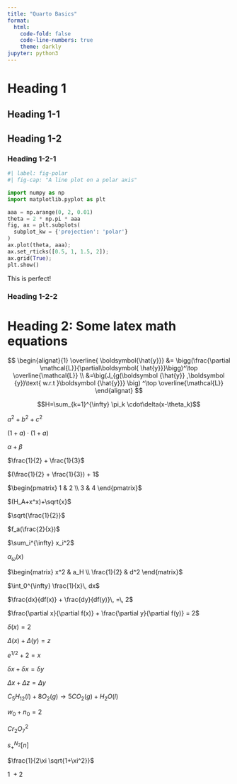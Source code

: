 ```yaml
---
title: "Quarto Basics"
format:
  html:
    code-fold: false
    code-line-numbers: true
    theme: darkly
jupyter: python3
---
```



# Heading 1



## Heading 1-1



## Heading 1-2



### Heading 1-2-1


```python
#| label: fig-polar
#| fig-cap: "A line plot on a polar axis"

import numpy as np
import matplotlib.pyplot as plt

aaa = np.arange(0, 2, 0.01)
theta = 2 * np.pi * aaa
fig, ax = plt.subplots(
  subplot_kw = {'projection': 'polar'}
)
ax.plot(theta, aaa);
ax.set_rticks([0.5, 1, 1.5, 2]);
ax.grid(True);
plt.show()
```

This is perfect!


### Heading 1-2-2

# Heading 2: Some latex math equations

$$
\begin{alignat}{1}
\overline{ \boldsymbol{\hat{y}}}
&=
\bigg(\frac{\partial \mathcal{L}}{\partial\boldsymbol{
\hat{y}}}\bigg)^\top  
\overline{\mathcal{L}} \\
&=\big(J_{g(\boldsymbol
{\hat{y}} ,\boldsymbol
{y})\text{ w.r.t }\boldsymbol
{\hat{y}}} \big)
^\top \overline{\mathcal{L}}
\end{alignat} 
$$

$$H=\sum_{k=1}^{\infty} \pi_k \cdot\delta(x-\theta_k)$$

$a^2 + b^2 + c^2$

$(1 + a) \cdot (1 + a)$

$\alpha + \beta$

$\frac{1}{2} + \frac{1}{3}$

$(\frac{1}{2} + \frac{1}{3}) + 1$

$\begin{pmatrix} 1 & 2 \\ 3 & 4 \end{pmatrix}$

$(H_A+x^x)+\sqrt{x}$

$\sqrt{\frac{1}{2}}$

$f_a(\frac{2}{x})$

$\sum_i^{\infty} x_i^2$

$\alpha_{\omega}(x)$

$\begin{matrix} x^2 & a_H \\ \frac{1}{2} & d^2 \end{matrix}$

$\int_0^{\infty} \frac{1}{x}\, dx$

$\frac{dx}{df(x)} + \frac{dy}{df(y)}\, =\, 2$

$\frac{\partial x}{\partial f(x)} + \frac{\partial y}{\partial f(y)} = 2$

$\delta (x) = 2$

$\Delta (x) + \Delta (y) = z$

$e^{1/2} + 2 = x$

$\delta x + \delta x = \delta y$

$\Delta x + \Delta z = \Delta y$

$C_5H_{12}(l)+8O_2(g)\rightarrow 5CO_2(g)+H_2O(l)$

$w_0 + n_0 = 2$

$Cr_2O_7^2$

$s^{N_2}_+ [n]$

$\frac{1}{2\xi \sqrt{1+\xi^2}}$

$1\: + 2$

